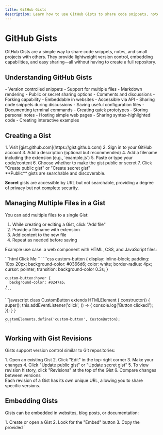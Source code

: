 ```yaml
---
title: GitHub Gists
description: Learn how to use GitHub Gists to share code snippets, notes, and small projects with others.
---
```



# GitHub Gists

GitHub Gists are a simple way to share code snippets, notes, and small projects with others. They provide lightweight version control, embedding capabilities, and easy sharing—all without having to create a full repository.

## Understanding GitHub Gists

<Tabs>
  <TabItem label="Key Features">
    - Version controlled snippets
    - Support for multiple files
    - Markdown rendering
    - Public or secret sharing options
    - Comments and discussions
    - Forking capability
    - Embeddable in websites
    - Accessible via API
  </TabItem>
  <TabItem label="Use Cases">
    - Sharing code snippets during discussions
    - Saving useful configuration files
    - Documenting terminal commands
    - Creating quick prototypes
    - Storing personal notes
    - Hosting simple web pages
    - Sharing syntax-highlighted code
    - Creating interactive examples
  </TabItem>
</Tabs>

## Creating a Gist

<Steps>
  1. Visit [gist.github.com](https://gist.github.com)
  2. Sign in to your GitHub account
  3. Add a description (optional but recommended)
  4. Add a filename including the extension (e.g., `example.js`)
  5. Paste or type your code/content
  6. Choose whether to make the gist public or secret
  7. Click "Create public gist" or "Create secret gist"
</Steps>

<Aside type="note">
  **Public** gists are searchable and discoverable.
  
  **Secret** gists are accessible by URL but not searchable, providing a degree of privacy but not complete security.
</Aside>

## Managing Multiple Files in a Gist

You can add multiple files to a single Gist:

1. While creating or editing a Gist, click "Add file"
2. Provide a filename with extension
3. Add content to the new file
4. Repeat as needed before saving

Example use case: a web component with HTML, CSS, and JavaScript files:

<Tabs>
  <TabItem label="index.html">
    ```html
    <!DOCTYPE html>
    <html lang="en">
    <head>
      <meta charset="UTF-8">
      <meta name="viewport" content="width=device-width, initial-scale=1.0">
      <title>Custom Button Component</title>
      <link rel="stylesheet" href="styles.css">
    </head>
    <body>
      <custom-button>Click Me</custom-button>
      <script src="component.js"></script>
    </body>
    </html>
    ```
  </TabItem>
  <TabItem label="styles.css">
    ```css
    custom-button {
      display: inline-block;
      padding: 10px 20px;
      background-color: #0366d6;
      color: white;
      border-radius: 4px;
      cursor: pointer;
      transition: background-color 0.3s;
    }
    
    custom-button:hover {
      background-color: #0247a5;
    }
    ```
  </TabItem>
  <TabItem label="component.js">
    ```javascript
    class CustomButton extends HTMLElement {
      constructor() {
        super();
        this.addEventListener('click', () => {
          console.log('Button clicked!');
        });
      }
    }
    
    customElements.define('custom-button', CustomButton);
    ```
  </TabItem>
</Tabs>

## Working with Gist Revisions

Gists support version control similar to Git repositories:

<Steps>
  1. Open an existing Gist
  2. Click "Edit" in the top-right corner
  3. Make your changes
  4. Click "Update public gist" or "Update secret gist"
  5. To view revision history, click "Revisions" at the top of the Gist
  6. Compare changes between versions
</Steps>

<Aside type="tip">
  Each revision of a Gist has its own unique URL, allowing you to share specific versions.
</Aside>

## Embedding Gists

Gists can be embedded in websites, blog posts, or documentation:

<Steps>
  1. Create or open a Gist
  2. Look for the "Embed" button
  3. Copy the provided `<script>` tag
  4. Paste it into your HTML document
</Steps>

Example embed code:

```html
<script src="https://gist.github.com/username/gist_id.js"></script>
```

The embedded Gist will include proper syntax highlighting, line numbers, and even the Gist header with links back to the source.

## Gist Interactions

<Tabs>
  <TabItem label="Commenting">
    - Scroll to the bottom of any public Gist
    - Use the comment box to add comments
    - Markdown formatting is supported
    - Code blocks can be included in comments
    - Comments can be edited or deleted
  </TabItem>
  <TabItem label="Forking">
    - Click the "Fork" button at the top of any Gist
    - This creates a copy in your account
    - Make changes to your fork
    - Each fork tracks its parent
    - Forks can be used to suggest improvements
  </TabItem>
  <TabItem label="Starring">
    - Click the "Star" button to bookmark a Gist
    - Starred Gists appear in your "Starred" section
    - Stars also indicate popularity
    - You can use stars to find your frequently used Gists
  </TabItem>
</Tabs>

## Advanced Gist Features

### Accessing Gists via API

You can interact with Gists programmatically using the GitHub API:

```javascript
// Example: Creating a Gist via API
fetch('https://api.github.com/gists', {
  method: 'POST',
  headers: {
    'Authorization': 'token YOUR_GITHUB_TOKEN',
    'Content-Type': 'application/json',
  },
  body: JSON.stringify({
    description: 'Example Gist created via API',
    public: true,
    files: {
      'example.js': {
        content: 'console.log("Hello from GitHub API!");'
      }
    }
  })
})
.then(response => response.json())
.then(data => console.log(data.html_url));
```

### Using Gists with GitHub CLI

The GitHub CLI provides commands for working with Gists:

```bash
# Create a Gist
gh gist create file.txt

# Create a public Gist with description
gh gist create --public --desc "My useful snippet" file.txt

# Create a Gist from multiple files
gh gist create file1.js file2.css

# List your Gists
gh gist list

# View a specific Gist
gh gist view GIST_ID

# Clone a Gist locally
gh gist clone GIST_ID
```

<Aside type="caution">
  Be careful not to store sensitive information like passwords or API keys in public Gists. Even secret Gists are accessible to anyone with the URL.
</Aside>

## Additional Resources

<CardGrid>
  <LinkCard 
    title="GitHub Gists Documentation" 
    href="https://docs.github.com/en/github/writing-on-github/creating-gists"
    description="Official documentation on creating and working with Gists" 
  />
  <LinkCard 
    title="GitHub Gist API" 
    href="https://docs.github.com/en/rest/gists"
    description="API documentation for programmatic Gist management" 
  />
  <LinkCard 
    title="GitHub CLI Manual" 
    href="https://cli.github.com/manual/gh_gist"
    description="Documentation for Gist commands in the GitHub CLI" 
  />
</CardGrid>
